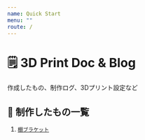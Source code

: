 ```yaml
---
name: Quick Start
menu: ""
route: /
---
```

# 🗒️ 3D Print Doc & Blog

作成したもの、制作ログ、3Dプリント設定など

## 🚀 制作したもの一覧

1. [`棚ブラケット`](https://wit-make.netlify.app/make/shelf-bracket-1)